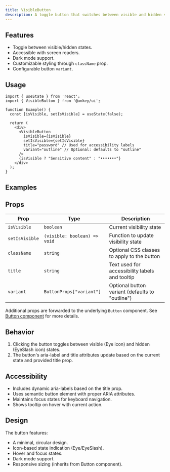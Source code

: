 ```yaml
---
title: VisibleButton
description: A toggle button that switches between visible and hidden states, commonly used for showing/hiding sensitive information.
---
```


## Features

- Toggle between visible/hidden states.
- Accessible with screen readers.
- Dark mode support.
- Customizable styling through `className` prop.
- Configurable button `variant`.

## Usage

```tsx
import { useState } from 'react';
import { VisibleButton } from '@unkey/ui';

function Example() {
  const [isVisible, setIsVisible] = useState(false);
  
  return (
    <div>
      <VisibleButton 
        isVisible={isVisible} 
        setIsVisible={setIsVisible}
        title="password" // Used for accessibility labels
        variant="outline" // Optional: defaults to "outline"
      />
      {isVisible ? "Sensitive content" : "•••••••"}
    </div>
  );
}
```

## Examples

<VisibleButtonDemo />

## Props

| Prop | Type | Description |
|------|------|-------------|
| `isVisible` | `boolean` | Current visibility state |
| `setIsVisible` | `(visible: boolean) => void` | Function to update visibility state |
| `className` | `string` | Optional CSS classes to apply to the button |
| `title` | `string` | Text used for accessibility labels and tooltip |
| `variant` | `ButtonProps["variant"]` | Optional button variant (defaults to "outline") |

Additional props are forwarded to the underlying `Button` component. See [Button component](/design/components/buttons/button) for more details. 

## Behavior

1. Clicking the button toggles between visible (Eye icon) and hidden (EyeSlash icon) states.
2. The button's aria-label and title attributes update based on the current state and provided title prop.

## Accessibility

- Includes dynamic aria-labels based on the title prop.
- Uses semantic button element with proper ARIA attributes.
- Maintains focus states for keyboard navigation.
- Shows tooltip on hover with current action.

## Design

The button features:
- A minimal, circular design.
- Icon-based state indication (Eye/EyeSlash).
- Hover and focus states.
- Dark mode support.
- Responsive sizing (inherits from Button component).
